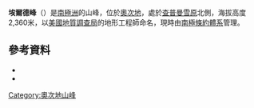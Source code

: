 {{coord|81|7|S|157|20|E|source:GNIS|display=title}}

'''埃爾德峰'''（{{lang-en|Elder Peak}}）是[[南極洲|南極洲]]的山峰，位於[[奧次地|奧次地]]，處於[[查普曼雪原|查普曼雪原]]北側，海拔高度2,360米，以[[美國地質調查局|美國地質調查局]]的地形工程師命名，現時由[[南極條約體系|南極條約體系]]管理。

==參考資料==
*{{cite gnis | type = antarid | id = 18271| name = Elder Peak | accessdate = 2012-02-27}}
*{{usgs-gazetteer|id=18271}}

{{DEFAULTSORT:Elder Peak}}
[[Category:奧次地山峰|Category:奧次地山峰]]


{{OatesLand-geo-stub}}